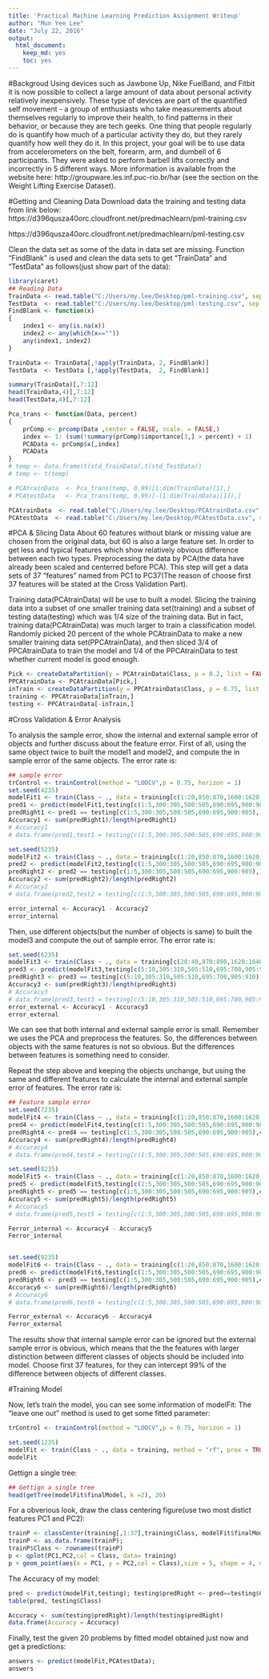 ```yaml
---
title: 'Practical Machine Learning Prediction Assignment Writeup'
author: "Mun Yee Lee"
date: "July 22, 2016"
output:
  html_document:
    keep_md: yes
    toc: yes
---
```


#Backgroud
Using devices such as Jawbone Up, Nike FuelBand, and Fitbit it is now possible to collect a large amount of data about personal activity relatively inexpensively. These type of devices are part of the quantified self movement - a group of enthusiasts who take measurements about themselves regularly to improve their health, to find patterns in their behavior, or because they are tech geeks. One thing that people regularly do is quantify how much of a particular activity they do, but they rarely quantify how well they do it. In this project, your goal will be to use data from accelerometers on the belt, forearm, arm, and dumbell of 6 participants. They were asked to perform barbell lifts correctly and incorrectly in 5 different ways. More information is available from the website here: http://groupware.les.inf.puc-rio.br/har (see the section on the Weight Lifting Exercise Dataset). 

#Getting and Cleaning Data
Download data the training and testing data from link below:
https://d396qusza40orc.cloudfront.net/predmachlearn/pml-training.csv

https://d396qusza40orc.cloudfront.net/predmachlearn/pml-testing.csv

Clean the data set as some of the data in data set are missing.
Function "FindBlank" is used and clean the data sets to get "TrainData" and "TestData" as follows(just show part of the data):

```r
library(caret)
## Reading Data
TrainData <- read.table("C:/Users/my.lee/Desktop/pml-training.csv", sep = ",", header = T)
TestData  <- read.table("C:/Users/my.lee/Desktop/pml-testing.csv", sep = ",", header = T)
FindBlank <- function(x)
{
    index1 <- any(is.na(x))
    index2 <- any(which(x==""))
    any(index1, index2)
}

TrainData <- TrainData[,!apply(TrainData, 2, FindBlank)]
TestData  <- TestData [,!apply(TestData,  2, FindBlank)]
```
```r
summary(TrainData)[,7:12]
head(TrainData,4)[,7:12]
head(TestData,4)[,7:12]
```

```r
Pca_trans <- function(Data, percent)
{
    prComp <- prcomp(Data ,center = FALSE, scale. = FALSE,)
    index <- 1: (sum(!summary(prComp)$importance[3,] > percent) + 1)
    PCAData <- prComp$x[,index]
    PCAData 
}
# temp <- data.frame(t(std_TrainData),t(std_TestData))
# temp <- t(temp)

# PCAtrainData  <- Pca_trans(temp, 0.99)[1:dim(TrainData)[1],]
# PCAtestData   <- Pca_trans(temp, 0.99)[-(1:dim(TrainData)[1]),]
```
```r
PCAtrainData  <- read.table("C:/Users/my.lee/Desktop/PCAtrainData.csv",sep = ",", header = T)
PCAtestData  <- read.table("C:/Users/my.lee/Desktop/PCAtestData.csv", sep = ",", header = T)

```
#PCA & Slicing Data
About 60 features without blank or missing value are chosen from the original data, but 60 is also a large feature set. In order to get less and typical features which show relatively obvious difference between each two types. Preprocessing the data by PCA(the data have already been scaled and centerred before PCA). This step will get a data sets of 37 "features" named from PC1 to PC37(The reason of choose first 37 features will be stated at the Cross Validation Part).

Training data(PCAtrainData) will be use to built a model. Slicing the training data into a subset of one smaller training data set(training) and a subset of testing data(testing) which was 1/4 size of the training data. But in fact, training data(PCAtrainData) was much larger to train a classification model. Randomly picked 20 percent of the whole PCAtrainData to make a new smaller training data set(PPCAtrainData), and then sliced 3/4 of PPCAtrainData to train the model and 1/4 of the PPCAtrainData to test whether current model is good enough.

```r
Pick <- createDataPartition(y = PCAtrainData$Class, p = 0.2, list = FALSE)
PPCAtrainData <- PCAtrainData[Pick,]
inTrain <- createDataPartition(y = PPCAtrainData$Class, p = 0.75, list = FALSE)
training <- PPCAtrainData[inTrain,]
testing <- PPCAtrainData[-inTrain,]
```

#Cross Validation & Error Analysis

To analysis the sample error, show the internal and external sample error of objects and further discuss about the feature error.
First of all, using the same object twice to built the model1 and model2, and compute the in sample error of the same objects. The error rate is:

```r
## sample error
trControl <- trainControl(method = "LOOCV",p = 0.75, horizon = 1)
set.seed(4235)
modelFit1 <- train(Class ~ ., data = training[c(1:20,850:870,1600:1620,2380:2400,2420:2440),], method = "rf", prox = TRUE, trControl = trControl)
pred1 <- predict(modelFit1,testing[c(1:5,300:305,500:505,690:695,900:905),])
predRight1 <- pred1 == testing[c(1:5,300:305,500:505,690:695,900:905),]$Class
Accuracy1 <- sum(predRight1)/length(predRight1)
# Accuracy1
# data.frame(pred1,test1 = testing[c(1:5,300:305,500:505,690:695,900:905),]$Class,predRight1 )
```
```r
set.seed(5235)
modelFit2 <- train(Class ~ ., data = training[c(1:20,850:870,1600:1620,2380:2400,2420:2440),], method = "rf", prox = TRUE, trControl = trControl)
pred2 <- predict(modelFit2,testing[c(1:5,300:305,500:505,690:695,900:905),])
predRight2 <- pred2 == testing[c(1:5,300:305,500:505,690:695,900:905),]$Class
Accuracy2 <- sum(predRight2)/length(predRight2)
# Accuracy2
# data.frame(pred2,test2 = testing[c(1:5,300:305,500:505,690:695,900:905),]$Class,predRight2 )

error_internal <- Accuracy1 - Accuracy2
error_internal
```

Then, use different objects(but the number of objects is same) to built the model3 and compute the out of sample error. The error rate is:

```r
set.seed(6235)
modelFit3 <- train(Class ~ ., data = training[c(20:40,870:890,1620:1640,2360:2380,2440:2460),], method = "rf", prox = TRUE, trControl = trControl)
pred3 <- predict(modelFit3,testing[c(5:10,305:310,505:510,695:700,905:910),])
predRight3 <- pred3 == testing[c(5:10,305:310,505:510,695:700,905:910),]$Class
Accuracy3 <- sum(predRight3)/length(predRight3)
# Accuracy3
# data.frame(pred3,test3 = testing[c(5:10,305:310,505:510,695:700,905:910),]$Class,predRight3 )
error_external <- Accuracy1 - Accuracy3
error_external
```

We can see that both internal and external sample error is small. Remember we uses the PCA and preprocess the features. So, the differences between objects with the same features is not so obvious. But the differences between features is something need to consider.

Repeat the step above and keeping the objects unchange, but using the same and different features to calculate the internal and external sample error of features. The error rate is:

```r
## Feature sample error
set.seed(7235)
modelFit4 <- train(Class ~ ., data = training[c(1:20,850:870,1600:1620,2380:2400,2420:2440),c(1:8,38)], method = "rf", prox = TRUE, trControl = trControl)
pred4 <- predict(modelFit4,testing[c(1:5,300:305,500:505,690:695,900:905),c(1:8,38)])
predRight4 <- pred4 == testing[c(1:5,300:305,500:505,690:695,900:905),c(1:8,38)]$Class
Accuracy4 <- sum(predRight4)/length(predRight4)
# Accuracy4
# data.frame(pred4,test4 = testing[c(1:5,300:305,500:505,690:695,900:905),c(1:8,38)]$Class,predRight4 )

set.seed(8235)
modelFit5 <- train(Class ~ ., data = training[c(1:20,850:870,1600:1620,2380:2400,2420:2440),c(1:8,38)], method = "rf", prox = TRUE, trControl = trControl)
pred5 <- predict(modelFit5,testing[c(1:5,300:305,500:505,690:695,900:905),c(1:8,38)])
predRight5 <- pred5 == testing[c(1:5,300:305,500:505,690:695,900:905),c(1:8,38)]$Class
Accuracy5 <- sum(predRight5)/length(predRight5)
# Accuracy5
# data.frame(pred5,test5 = testing[c(1:5,300:305,500:505,690:695,900:905),c(1:8,38)]$Class,predRight5 )

Ferror_internal <- Accuracy4 - Accuracy5
Ferror_internal


set.seed(9235)
modelFit6 <- train(Class ~ ., data = training[c(1:20,850:870,1600:1620,2380:2400,2420:2440),c(9:16,38)], method = "rf", prox = TRUE, trControl = trControl)
pred6 <- predict(modelFit6,testing[c(1:5,300:305,500:505,690:695,900:905),c(9:16,38)])
predRight6 <- pred3 == testing[c(1:5,300:305,500:505,690:695,900:905),c(9:16,38)]$Class
Accuracy6 <- sum(predRight6)/length(predRight6)
# Accuracy6
# data.frame(pred6,test6 = testing[c(1:5,300:305,500:505,690:695,900:905),c(9:16,38)]$Class,predRight6)

Ferror_external <- Accuracy6 - Accuracy4
Ferror_external

```

The results show that internal sample error can be ignored but the external sample error is obvious, which means that the the features with larger distinction between different classes of objects should be included into model. Choose first 37 features, for they can intercept 99% of the difference between objects of different classes.

#Training Model

Now, let's train the model, you can see some information of modelFit:
The "leave one out" method is used to get some fitted parameter:
```r
trControl <- trainControl(method = "LOOCV",p = 0.75, horizon = 1)
```

```r
set.seed(1235)
modelFit <- train(Class ~ ., data = training, method = "rf", prox = TRUE)
modelFit
```
Gettign a single tree:
```r
## Gettign a single tree
head(getTree(modelFit$finalModel, k =2), 20)
```
For a obverious look, draw the class centering figure(use two most distict features PC1 and PC2):
```r
trainP <- classCenter(training[,1:37],training$Class, modelFit$finalModel$prox)
trainP <- as.data.frame(trainP);
trainP$Class <- rownames(trainP)
p <- qplot(PC1,PC2,col = Class, data= training)
p + geom_point(aes(x = PC1, y = PC2,col = Class),size = 5, shape = 4, data = trainP)
```
The Accuracy of my model:
```r
pred <- predict(modelFit,testing); testing$predRight <- pred==testing$Class
table(pred, testing$Class)

Accuracy <- sum(testing$predRight)/length(testing$predRight)
data.frame(Accuracy = Accuracy)
```
Finally, test the given 20 problems by fitted model obtained just now and get a predictions:
```r
answers <- predict(modelFit,PCAtestData);
answers
```




